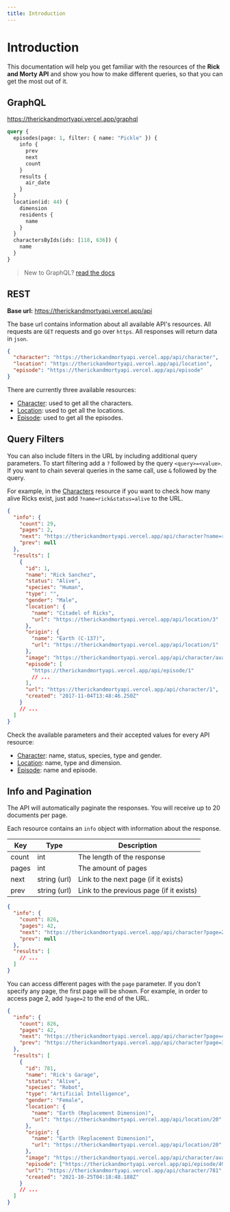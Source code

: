 ```yaml
---
title: Introduction
---
```



# Introduction

This documentation will help you get familiar with the resources of the **Rick and Morty API** and show you how to make different queries, so that you can get the most out of it.

## GraphQL

https://therickandmortyapi.vercel.app/graphql

```graphql
query {
  episodes(page: 1, filter: { name: "Pickle" }) {
    info {
      prev
      next
      count
    }
    results {
      air_date
    }
  }
  location(id: 44) {
    dimension
    residents {
      name
    }
  }
  charactersByIds(ids: [118, 636]) {
    name
  }
}
```

> New to GraphQL? [read the docs](https://graphql.org/learn/)

## REST

**Base url:** https://therickandmortyapi.vercel.app/api

The base url contains information about all available API's resources.
All requests are `GET` requests and go over `https`. All responses will return data in `json`.

<Query />

```json
{
  "character": "https://therickandmortyapi.vercel.app/api/character",
  "location": "https://therickandmortyapi.vercel.app/api/location",
  "episode": "https://therickandmortyapi.vercel.app/api/episode"
}
```

There are currently three available resources:

- [Character](/docs/character): used to get all the characters.
- [Location](/docs/location): used to get all the locations.
- [Episode](/docs/episode): used to get all the episodes.

## Query Filters

You can also include filters in the URL by including additional query parameters. To start filtering add a `?` followed by the query `<query>=<value>`. If you want to chain several queries in the same call, use `&` followed by the query.

For example, in the [Characters](/docs/character) resource if you want to check how many alive Ricks exist, just add `?name=rick&status=alive` to the URL.

<Query endpoint='/character?name=rick&status=alive' />

```json
{
  "info": {
    "count": 29,
    "pages": 2,
    "next": "https://therickandmortyapi.vercel.app/api/character?name=rick&status=alive&page=2",
    "prev": null
  },
  "results": [
    {
      "id": 1,
      "name": "Rick Sanchez",
      "status": "Alive",
      "species": "Human",
      "type": "",
      "gender": "Male",
      "location": {
        "name": "Citadel of Ricks",
        "url": "https://therickandmortyapi.vercel.app/api/location/3"
      },
      "origin": {
        "name": "Earth (C-137)",
        "url": "https://therickandmortyapi.vercel.app/api/location/1"
      },
      "image": "https://therickandmortyapi.vercel.app/api/character/avatar/1.jpeg",
      "episode": [
        "https://therickandmortyapi.vercel.app/api/episode/1"
        // ...
      ],
      "url": "https://therickandmortyapi.vercel.app/api/character/1",
      "created": "2017-11-04T13:48:46.250Z"
    }
    // ...
  ]
}
```

Check the available parameters and their accepted values for every API resource:

- [Character](/docs/character#filter-characters): name, status, species, type and gender.
- [Location](/docs/location#filter-locations): name, type and dimension.
- [Episode](/docs/episode#filter-episodes): name and episode.

## Info and Pagination

The API will automatically paginate the responses. You will receive up to 20 documents per page.

Each resource contains an `info` object with information about the response.

| Key   | Type         | Description                              |
| ----- | ------------ | ---------------------------------------- |
| count | int          | The length of the response               |
| pages | int          | The amount of pages                      |
| next  | string (url) | Link to the next page (if it exists)     |
| prev  | string (url) | Link to the previous page (if it exists) |

<Query endpoint='/character' />

```json
{
  "info": {
    "count": 826,
    "pages": 42,
    "next": "https://therickandmortyapi.vercel.app/api/character?page=2",
    "prev": null
  },
  "results": [
    // ...
  ]
}
```

You can access different pages with the `page` parameter. If you don't specify any page, the first page will be shown. For example, in order to access page 2, add `?page=2` to the end of the URL.

<Query endpoint='/character?page=40' />

```json
{
  "info": {
    "count": 826,
    "pages": 42,
    "next": "https://therickandmortyapi.vercel.app/api/character?page=41",
    "prev": "https://therickandmortyapi.vercel.app/api/character?page=39"
  },
  "results": [
    {
      "id": 781,
      "name": "Rick's Garage",
      "status": "Alive",
      "species": "Robot",
      "type": "Artificial Intelligence",
      "gender": "Female",
      "location": {
        "name": "Earth (Replacement Dimension)",
        "url": "https://therickandmortyapi.vercel.app/api/location/20"
      },
      "origin": {
        "name": "Earth (Replacement Dimension)",
        "url": "https://therickandmortyapi.vercel.app/api/location/20"
      },
      "image": "https://therickandmortyapi.vercel.app/api/character/avatar/781.jpeg",
      "episode": ["https://therickandmortyapi.vercel.app/api/episode/49"],
      "url": "https://therickandmortyapi.vercel.app/api/character/781",
      "created": "2021-10-25T04:18:48.188Z"
    }
    // ...
  ]
}
```
